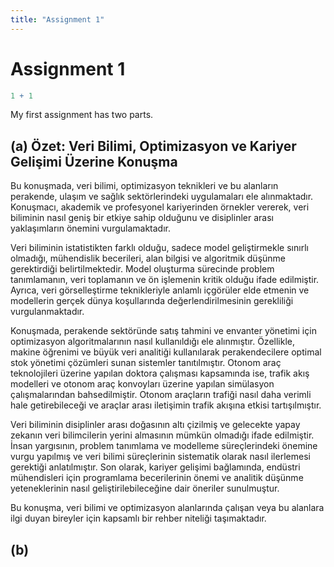 ```yaml
---
title: "Assignment 1"
---
```


# Assignment 1

```r
1 + 1
```

My first assignment has two parts.

## (a) **Özet: Veri Bilimi, Optimizasyon ve Kariyer Gelişimi Üzerine Konuşma**

Bu konuşmada, veri bilimi, optimizasyon teknikleri ve bu alanların perakende, ulaşım ve sağlık sektörlerindeki uygulamaları ele alınmaktadır. Konuşmacı, akademik ve profesyonel kariyerinden örnekler vererek, veri biliminin nasıl geniş bir etkiye sahip olduğunu ve disiplinler arası yaklaşımların önemini vurgulamaktadır.

Veri biliminin istatistikten farklı olduğu, sadece model geliştirmekle sınırlı olmadığı, mühendislik becerileri, alan bilgisi ve algoritmik düşünme gerektirdiği belirtilmektedir. Model oluşturma sürecinde problem tanımlamanın, veri toplamanın ve ön işlemenin kritik olduğu ifade edilmiştir. Ayrıca, veri görselleştirme teknikleriyle anlamlı içgörüler elde etmenin ve modellerin gerçek dünya koşullarında değerlendirilmesinin gerekliliği vurgulanmaktadır.

Konuşmada, perakende sektöründe satış tahmini ve envanter yönetimi için optimizasyon algoritmalarının nasıl kullanıldığı ele alınmıştır. Özellikle, makine öğrenimi ve büyük veri analitiği kullanılarak perakendecilere optimal stok yönetimi çözümleri sunan sistemler tanıtılmıştır. Otonom araç teknolojileri üzerine yapılan doktora çalışması kapsamında ise, trafik akış modelleri ve otonom araç konvoyları üzerine yapılan simülasyon çalışmalarından bahsedilmiştir. Otonom araçların trafiği nasıl daha verimli hale getirebileceği ve araçlar arası iletişimin trafik akışına etkisi tartışılmıştır.

Veri biliminin disiplinler arası doğasının altı çizilmiş ve gelecekte yapay zekanın veri bilimcilerin yerini almasının mümkün olmadığı ifade edilmiştir. İnsan yargısının, problem tanımlama ve modelleme süreçlerindeki önemine vurgu yapılmış ve veri bilimi süreçlerinin sistematik olarak nasıl ilerlemesi gerektiği anlatılmıştır. Son olarak, kariyer gelişimi bağlamında, endüstri mühendisleri için programlama becerilerinin önemi ve analitik düşünme yeteneklerinin nasıl geliştirilebileceğine dair öneriler sunulmuştur.

Bu konuşma, veri bilimi ve optimizasyon alanlarında çalışan veya bu alanlara ilgi duyan bireyler için kapsamlı bir rehber niteliği taşımaktadır.

## (b)
